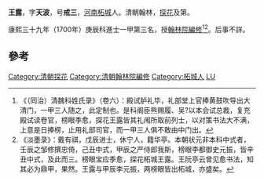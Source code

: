 {{Otheruses|王露 (消歧義)|other=同名或類似名的其它條目描述}}
'''王露'''，字'''天波'''，号'''戒三'''，[[河南|河南]][[柘城|柘城]]人。清朝翰林，[[探花|探花]]及第。

康熙三十九年（1700年）庚辰科進士一甲第三名，授[[翰林院|翰林院]][[編修|編修]]<ref>《（同治）清魏科姓氏录》（卷六）：殿试胪礼毕，礼部堂上官捧黄鼓吹导出大清门，一甲三人随之，此定制也。是科阁臣熊赐履、吴?以本会试总裁，复充殿试读卷官，榜眼季愈，探花王露皆其礼闱所取前列士，以对策书法大不满，上意是日捧榜，止用礼部司官，而一甲三人俱不敢由中门出。</ref><ref>《淡墨录》：戴有祺，戊辰进士，休宁人，籍华亭。本朝状元非本科中式者，壬辰之邹修撰忠倚，己丑中式，甲辰之严侍郎我斯，榜眼李都御史元振，皆辛丑中式，及此而三。榜眼宝应季愈，探花柘城王露。王阮亭云曾见愈书法，知其必为鼎甲，果然。王露与甲辰李元振，两榜眼皆出柘城，亦盛矣。</ref>。后事不詳。

==參考==
{{reflist}}
{{清朝人物小作品}}
{{康熙三十九年庚辰科殿試金榜}}
{{DEFAULTSORT:Wang王}}
[[Category:清朝探花|Category:清朝探花]]
[[Category:清朝翰林院編修|Category:清朝翰林院編修]]
[[Category:柘城人|Category:柘城人]]
[[Category:王姓|LU]]
